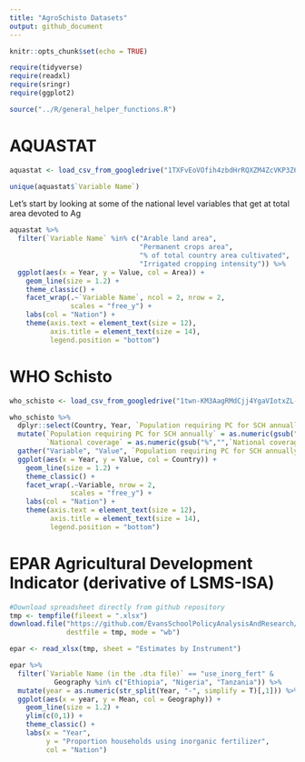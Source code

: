 ```yaml
---
title: "AgroSchisto Datasets"
output: github_document
---
```


```r
knitr::opts_chunk$set(echo = TRUE)

require(tidyverse)
require(readxl)
require(sringr)
require(ggplot2)

source("../R/general_helper_functions.R")
```

# AQUASTAT  
```r
aquastat <- load_csv_from_googledrive("1TXFvEoVOfih4zbdHrRQXZM4ZcVKP3Z6n")

unique(aquastat$`Variable Name`)
```

Let's start by looking at some of the national level variables that get at total area devoted to Ag

```r
aquastat %>% 
  filter(`Variable Name` %in% c("Arable land area",
                                "Permanent crops area",
                                "% of total country area cultivated",
                                "Irrigated cropping intensity")) %>% 
  ggplot(aes(x = Year, y = Value, col = Area)) + 
    geom_line(size = 1.2) +
    theme_classic() +
    facet_wrap(.~`Variable Name`, ncol = 2, nrow = 2,
               scales = "free_y") +
    labs(col = "Nation") +
    theme(axis.text = element_text(size = 12),
          axis.title = element_text(size = 14),
          legend.position = "bottom")

```

# WHO Schisto  
```r
who_schisto <- load_csv_from_googledrive("1twn-KM3AagRMdCjj4YgaVIotxZL-o_58")

who_schisto %>% 
  dplyr::select(Country, Year, `Population requiring PC for SCH annually`, `National coverage`) %>% 
  mutate(`Population requiring PC for SCH annually` = as.numeric(gsub(",","",`Population requiring PC for SCH annually`)),
         `National coverage` = as.numeric(gsub("%","",`National coverage`))) %>%  
  gather("Variable", "Value", `Population requiring PC for SCH annually`:`National coverage`) %>%
  ggplot(aes(x = Year, y = Value, col = Country)) +
    geom_line(size = 1.2) +
    theme_classic() +
    facet_wrap(.~Variable, nrow = 2,
               scales = "free_y") +
    labs(col = "Nation") +
    theme(axis.text = element_text(size = 12),
          axis.title = element_text(size = 14),
          legend.position = "bottom")
```

# EPAR Agricultural Development Indicator (derivative of LSMS-ISA)  
```r
#Download spreadsheet directly from github repository  
tmp <- tempfile(fileext = ".xlsx")
download.file("https://github.com/EvansSchoolPolicyAnalysisAndResearch/335_Data-Dissemination/raw/master/EPAR_UW_335_AgDev_Indicator_Estimates.xlsx",
              destfile = tmp, mode = "wb")

epar <- read_xlsx(tmp, sheet = "Estimates by Instrument")

epar %>% 
  filter(`Variable Name (in the .dta file)` == "use_inorg_fert" &
           Geography %in% c("Ethiopia", "Nigeria", "Tanzania")) %>% 
  mutate(year = as.numeric(str_split(Year, "-", simplify = T)[,1])) %>% 
  ggplot(aes(x = year, y = Mean, col = Geography)) +
    geom_line(size = 1.2) +
    ylim(c(0,1)) +
    theme_classic() +
    labs(x = "Year",
         y = "Proportion households using inorganic fertilizer",
         col = "Nation")
```

